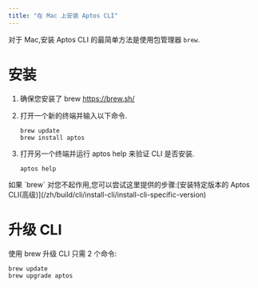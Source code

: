 ```yaml
---
title: "在 Mac 上安装 Aptos CLI"
---
```


对于 Mac,安装 Aptos CLI 的最简单方法是使用包管理器 `brew`.






# 安装



<Steps>

1. 确保您安装了 brew https://brew.sh/

2. 打开一个新的终端并输入以下命令.

   ```shellscript filename="Terminal"
   brew update
   brew install aptos
   ```

3. 打开另一个终端并运行 aptos help 来验证 CLI 是否安装.

   ```shellscript filename="Terminal"
   aptos help
   ```

</Steps>



<Aside type="caution">
  如果 `brew` 对您不起作用,您可以尝试这里提供的步骤:[安装特定版本的 Aptos CLI(高级)](/zh/build/cli/install-cli/install-cli-specific-version)
</Aside>

# 升级 CLI

使用 brew 升级 CLI 只需 2 个命令:

```shellscript filename="Terminal"
brew update
brew upgrade aptos
```
